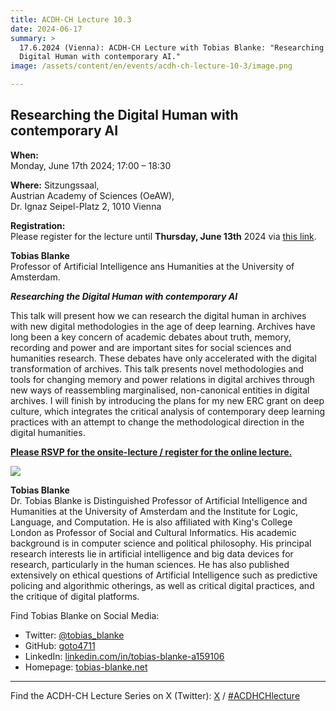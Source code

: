```yaml
---
title: ACDH-CH Lecture 10.3
date: 2024-06-17
summary: >
  17.6.2024 (Vienna): ACDH-CH Lecture with Tobias Blanke: "Researching the
  Digital Human with contemporary AI."
image: /assets/content/en/events/acdh-ch-lecture-10-3/image.png

---
```


## Researching the Digital Human with contemporary AI

**When:**\
Monday, June 17th 2024; 17:00 – 18:30

**Where:** Sitzungssaal,\
Austrian Academy of Sciences (OeAW),\
Dr. Ignaz Seipel-Platz 2, 1010 Vienna

**Registration:**\
Please register for the lecture until **Thursday, June 13th** 2024 via [this link](https://www.oeaw.ac.at/acdh/events/registration/acdh-ch-lecture).

**Tobias Blanke**\
Professor of Artificial Intelligence ans Humanities at the University of Amsterdam.

***Researching the Digital Human with contemporary AI***

This talk will present how we can research the digital human in archives with new digital methodologies in the age of deep learning. Archives have long been a key concern of academic debates about truth, memory, recording and power and are important sites for social sciences and humanities research. These debates have only accelerated with the digital transformation of archives. This talk presents novel methodologies and tools for changing memory and power relations in digital archives through new ways of reassembling marginalised, non-canonical entities in digital archives. I will finish by introducing the plans for my new ERC grant on deep culture, which integrates the critical analysis of contemporary deep learning practices with an attempt to change the methodological direction in the digital humanities.

**[Please RSVP for the onsite-lecture / register for the online lecture.](https://www.oeaw.ac.at/acdh/events/registration/acdh-ch-lecture)**

<Grid variant="one-four-columns">

<GridItem>

![](/assets/content/en/events/acdh-ch-lecture-10-3/tobias-blanke-portrait-723x1024.png)

</GridItem>

<GridItem>

**Tobias Blanke**\
Dr. Tobias Blanke is Distinguished Professor of Artificial Intelligence and Humanities at the University of Amsterdam and the Institute for Logic, Language, and Computation. He is also affiliated with King's College London as Professor of Social and Cultural Informatics. His academic background is in computer science and political philosophy. His principal research interests lie in artificial intelligence and big data devices for research, particularly in the human sciences. He has also published extensively on ethical questions of Artificial Intelligence such as predictive policing and algorithmic otherings, as well as critical digital practices, and the critique of digital platforms.

Find Tobias Blanke on Social Media:

* Twitter: [@tobias\_blanke](https://x.com/tobias_blanke)
* GitHub: [goto4711](https://github.com/goto4711)
* LinkedIn: [linkedin.com/in/tobias-blanke-a159106](https://www.linkedin.com/in/tobias-blanke-a159106/)
* Homepage: [tobias-blanke.net](https://tobias-blanke.net/)

</GridItem>

</Grid>

***

Find the ACDH-CH Lecture Series on X (Twitter): [X](https://twitter.com/AtClariah) / [#ACDHCHlecture](https://twitter.com/search?q=%23ACDHCHLecture\&src=typed_query)
